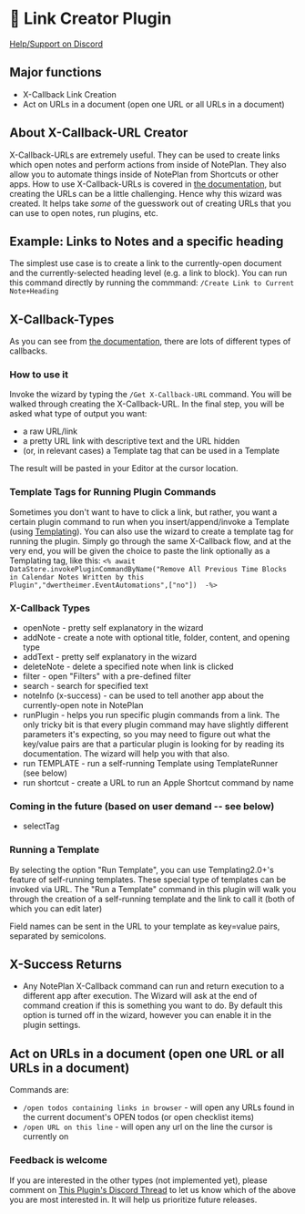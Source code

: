 # 🧩 Link Creator Plugin

[Help/Support on Discord](https://discord.com/channels/763107030223290449/989382962736922635/989382964016193597)

## Major functions

- X-Callback Link Creation
- Act on URLs in a document (open one URL or all URLs in a document)

## About X-Callback-URL Creator

X-Callback-URLs are extremely useful. They can be used to create links which open notes and perform actions from inside of NotePlan. They also allow you to automate things inside of NotePlan from Shortcuts or other apps. How to use X-Callback-URLs is covered in [the documentation](https://help.noteplan.co/article/49-x-callback-url-scheme), but creating the URLs can be a little challenging. Hence why this wizard was created. It helps take *some* of the guesswork out of creating URLs that you can use to open notes, run plugins, etc.

## Example: Links to Notes and a specific heading

The simplest use case is to create a link to the currently-open document and the currently-selected heading level (e.g. a link to block).
You can run this command directly by running the commmand:
    `/Create Link to Current Note+Heading`

## X-Callback-Types

As you can see from [the documentation](https://help.noteplan.co/article/49-x-callback-url-scheme), there are lots of different types of callbacks.

### How to use it

Invoke the wizard by typing the `/Get X-Callback-URL` command. You will be walked through creating the X-Callback-URL. In the final step, you will be asked what type of output you want:

- a raw URL/link
- a pretty URL link with descriptive text and the URL hidden
- (or, in relevant cases) a Template tag that can be used in a Template

The result will be pasted in your Editor at the cursor location.

### Template Tags for Running Plugin Commands

Sometimes you don't want to have to click a link, but rather, you want a certain plugin command to run when you insert/append/invoke a Template (using [Templating](https://nptemplating-docs.netlify.app/docs/intro/)). You can also use the wizard to create a template tag for running the plugin. Simply go through the same X-Callback flow, and at the very end, you will be given the choice to paste the link optionally as a Templating tag, like this:
`<% await DataStore.invokePluginCommandByName("Remove All Previous Time Blocks in Calendar Notes Written by this Plugin","dwertheimer.EventAutomations",["no"])  -%>`

### X-Callback Types

- openNote - pretty self explanatory in the wizard
- addNote - create a note with optional title, folder, content, and opening type
- addText - pretty self explanatory in the wizard
- deleteNote - delete a specified note when link is clicked
- filter - open "Filters" with a pre-defined filter
- search - search for specified text
- noteInfo (x-success) - can be used to tell another app about the currently-open note in NotePlan
- runPlugin - helps you run specific plugin commands from a link. The only tricky bit is that every plugin command may have slightly different parameters it's expecting, so you may need to figure out what the key/value pairs are that a particular plugin is looking for by reading its documentation. The wizard will help you with that also.
- run TEMPLATE - run a self-running Template using TemplateRunner (see below)
- run shortcut - create a URL to run an Apple Shortcut command by name

### Coming in the future (based on user demand -- see below)

- selectTag

### Running a Template

By selecting the option "Run Template", you can use Templating2.0+'s feature of self-running templates. These special type of templates can be invoked via URL. The "Run a Template" command in this plugin will walk you through the creation of a self-running template and the link to call it (both of which you can edit later)

Field names can be sent in the URL to your template as key=value pairs, separated by semicolons.

## X-Success Returns

- Any NotePlan X-Callback command can run and return execution to a different app after execution. The Wizard will ask at the end of command creation if this is something you want to do. By default this option is turned off in the wizard, however you can enable it in the plugin settings.
  
## Act on URLs in a document (open one URL or all URLs in a document)

Commands are:

- `/open todos containing links in browser` - will open any URLs found in the current document's OPEN todos (or open checklist items)
- `/open URL on this line` - will open any url on the line the cursor is currently on

### Feedback is welcome

If you are interested in the other types (not implemented yet), please comment on [This Plugin's Discord Thread](https://discord.com/channels/763107030223290449/989382962736922635/989382964016193597) to let us know which of the above you are most interested in. It will help us prioritize future releases.
